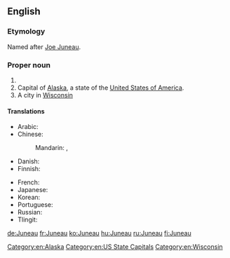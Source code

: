 ==English==
{{wikipedia}}
===Etymology===
Named after [[w:Joe Juneau (prospector)|Joe Juneau]].

===Proper noun===
{{en-proper noun}}

# {{surname}}
# Capital of [[Alaska]], a state of the [[United States of America]].
# A city in [[Wisconsin]]

====Translations====
{{trans-top|capital of Alaska}}
* Arabic: {{t|ar|جونو|m|tr=Jūnu|sc=Arab}}
* Chinese:
*: Mandarin: {{t+|cmn|朱諾|sc=Hani}}, {{t|cmn|朱诺|tr=Zhūnuò|sc=Hani}}
* Danish: {{t|da|Juneau}}
* Finnish: {{t+|fi|Juneau}}
{{trans-mid}}
* French: {{t+|fr|Juneau}}
* Japanese: {{t|ja|ジュノー|tr=Junō|sc=Jpan}}
* Korean: {{t|ko|주노|tr=Juno|sc=Kore}}
* Portuguese: {{t|pt|Juneau|f}}
* Russian: {{t|ru|Джуно|m|tr=Džúno|sc=Cyrl}}
* Tlingit: {{t|tli|Dzántik’i Héeni}}
{{trans-bottom}}

[[Category:en:Alaska]]
[[Category:en:US State Capitals]]
[[Category:en:Wisconsin]]

[[de:Juneau]]
[[fr:Juneau]]
[[ko:Juneau]]
[[hu:Juneau]]
[[ru:Juneau]]
[[fi:Juneau]]